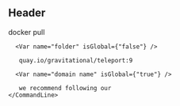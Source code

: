 ## Header

<Snippet>
  <Command>
    <CommandLine data-content="$ ">
      docker pull 

      <Var name="folder" isGlobal={"false"} />

       quay.io/gravitational/teleport:9 

      <Var name="domain name" isGlobal={"true"} />

       we recommend following our
    </CommandLine>
  </Command>
</Snippet>
